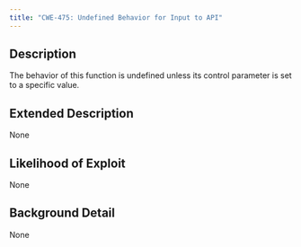 ```yaml
---
title: "CWE-475: Undefined Behavior for Input to API"
---
```


## Description
The behavior of this function is undefined unless its control parameter is set to a specific value.

## Extended Description
None

## Likelihood of Exploit
None

## Background Detail
None
        